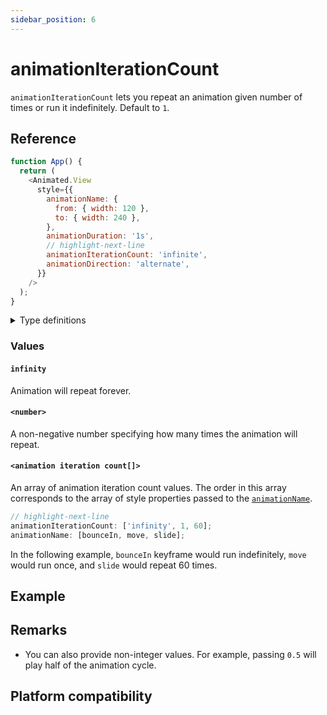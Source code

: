 ```yaml
---
sidebar_position: 6
---
```


# animationIterationCount

`animationIterationCount` lets you repeat an animation given number of times or run it indefinitely. Default to `1`.


<InteractiveExample
  src={AnimationIterationCountBasicSrc}
  component={AnimationIterationCountBasic}
/>

## Reference

```javascript
function App() {
  return (
    <Animated.View
      style={{
        animationName: {
          from: { width: 120 },
          to: { width: 240 },
        },
        animationDuration: '1s',
        // highlight-next-line
        animationIterationCount: 'infinite',
        animationDirection: 'alternate',
      }}
    />
  );
}
```

<details>
<summary>Type definitions</summary>

```typescript
type CSSAnimationIterationCount = 'infinite' | number;

animationIterationCount: CSSAnimationIterationCount | CSSAnimationIterationCount[];
```

</details>

### Values

#### `infinity`

Animation will repeat forever.

#### `<number>`

A non-negative number specifying how many times the animation will repeat.

#### `<animation iteration count[]>`

An array of animation iteration count values. The order in this array corresponds to the array of style properties passed to the [`animationName`](/docs/next/css-animations/animation-name).

```typescript
// highlight-next-line
animationIterationCount: ['infinity', 1, 60];
animationName: [bounceIn, move, slide];
```

In the following example, `bounceIn` keyframe would run indefinitely, `move` would run once, and `slide` would repeat 60 times.

## Example


<InteractiveExample
  src={AnimationIterationCountSrc}
  component={AnimationIterationCount}
  label="Square wobbles 3 times"
/>

## Remarks

- You can also provide non-integer values. For example, passing `0.5` will play half of the animation cycle.

## Platform compatibility

<PlatformCompatibility android ios web />
